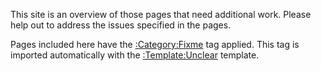 This site is an overview of those pages that need additional work. Please help out to address the issues specified in the pages.

Pages included here have the [[:Category:Fixme]] tag applied. This tag is imported automatically with the [[:Template:Unclear]] template.